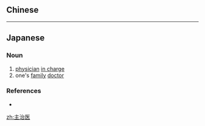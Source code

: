 {{also|主治醫}}
==Chinese==
{{zh-see|主治醫}}

----

==Japanese==
{{ja-kanjitab|しゅ|じ|い|yomi=on}}

===Noun===
{{ja-noun|しゅじ.い}}
# [[physician]] [[in charge]]
# one's [[family]] [[doctor]]

===References===
* {{R:Shogakukan}}

[[zh:主治医]]